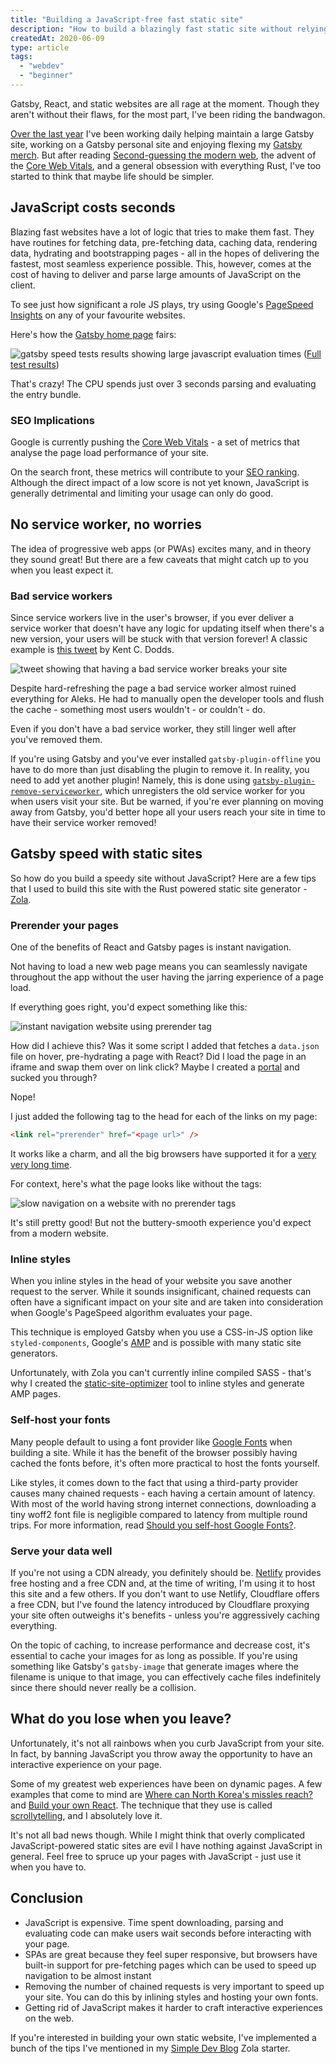 ```yaml
---
title: "Building a JavaScript-free fast static site"
description: "How to build a blazingly fast static site without relying on Gatsby or JavaScript. I talk about common features of websites that make them slow and give tips on how to build a purely static site that meets all the Core Web Vitals."
createdAt: 2020-06-09
type: article
tags:
  - "webdev"
  - "beginner"
---
```


Gatsby, React, and static websites are all rage at the moment. Though they aren't without their flaws, for the most part, I've been riding the bandwagon.

[Over the last year](https://github.com/gatsbyjs/gatsby/pull/12693) I've been working daily helping maintain a large Gatsby site,
working on a Gatsby personal site and enjoying flexing my [Gatsby merch](https://store.gatsbyjs.org/).
But after reading [Second-guessing the modern web](https://macwright.org/2020/05/10/spa-fatigue.html), the advent of the [Core Web Vitals](https://web.dev/vitals/), and a general obsession with everything Rust,
I've too started to think that maybe life should be simpler.

## JavaScript costs seconds

Blazing fast websites have a lot of logic that tries to make them fast.
They have routines for fetching data, pre-fetching data, caching data, rendering data, hydrating and bootstrapping pages - all in the hopes of delivering the fastest, most seamless experience possible.
This, however, comes at the cost of having to deliver and parse large amounts of JavaScript on the client.

To see just how significant a role JS plays, try using Google's [PageSpeed Insights](https://developers.google.com/speed/docs/insights/v5/about) on any of your favourite websites.

Here's how the [Gatsby home page](https://gatsbyjs.org) fairs:

![gatsby speed tests results showing large javascript evaluation times](./gatsby-speed-test.png)
([Full test results](https://developers.google.com/speed/pagespeed/insights/?url=https%3A%2F%2Fwww.gatsbyjs.org%2F))

That's crazy! The CPU spends just over 3 seconds parsing and evaluating the entry bundle.

### SEO Implications

Google is currently pushing the [Core Web Vitals](https://web.dev/vitals/#core-web-vitals) - a set of metrics that analyse the page load performance of your site.

On the search front, these metrics will contribute to your [SEO ranking](https://www.searchenginejournal.com/googles-core-web-vitals-ranking-signal/370719/).
Although the direct impact of a low score is not yet known, JavaScript is generally detrimental and limiting your usage can only do good.

## No service worker, no worries

The idea of progressive web apps (or PWAs) excites many, and in theory they sound great!
But there are a few caveats that might catch up to you when you least expect it.

### Bad service workers

Since service workers live in the user's browser, if you ever deliver a service worker that doesn't have any logic for updating itself when there's a new version, your users will be stuck with that version forever! A classic example is [this tweet](https://twitter.com/kentcdodds/status/1053241715153227777) by Kent C. Dodds.

![tweet showing that having a bad service worker breaks your site](./bad-service-worker.png)

Despite hard-refreshing the page a bad service worker almost ruined everything for Aleks. He had to manually open the developer tools and flush the cache - something most users wouldn't - or couldn't - do.

Even if you don't have a bad service worker, they still linger well after you've removed them.

If you're using Gatsby and you've ever installed `gatsby-plugin-offline` you have to do more than just disabling the plugin to remove it.
In reality, you need to add yet another plugin! Namely, this is done using [`gatsby-plugin-remove-serviceworker`](https://www.npmjs.com/package/gatsby-plugin-remove-serviceworker), which unregisters the old service worker for you when users visit your site.
But be warned, if you're ever planning on moving away from Gatsby, you'd better hope all your users reach your site in time to have their service worker removed!

## Gatsby speed with static sites

So how do you build a speedy site without JavaScript? Here are a few tips that I used to build this site with the Rust powered static site generator - [Zola](https://www.getzola.org/).

### Prerender your pages

One of the benefits of React and Gatsby pages is instant navigation.

Not having to load a new web page means you can seamlessly navigate throughout the app without the user having the jarring experience of a page load.

If everything goes right, you'd expect something like this:

![instant navigation website using prerender tag](./prerender.gif)

How did I achieve this?
Was it some script I added that fetches a `data.json` file on hover, pre-hydrating a page with React?
Did I load the page in an iframe and swap them over on link click?
Maybe I created a [portal](https://web.dev/hands-on-portals/) and sucked you through?

Nope!

I just added the following tag to the head for each of the links on my page:

```html
<link rel="prerender" href="<page url>" />
```

It works like a charm, and all the big browsers have supported it for a [very very long time](https://caniuse.com/#feat=link-rel-prerender).

For context, here's what the page looks like without the tags:

![slow navigation on a website with no prerender tags](./no-prerender.gif)

It's still pretty good! But not the buttery-smooth experience you'd expect from a modern website.

### Inline styles

When you inline styles in the head of your website you save another request to the server.
While it sounds insignificant, chained requests can often have a significant impact on your site and are taken into consideration when Google's PageSpeed algorithm evaluates your page.

This technique is employed Gatsby when you use a CSS-in-JS option like `styled-components`, Google's [AMP](https://amp.dev/) and is possible with many static site generators.

Unfortunately, with Zola you can't currently inline compiled SASS - that's why I created the [static-site-optimizer](https://github.com/bennetthardwick/static-site-optimizer) tool to inline styles and generate AMP pages.

### Self-host your fonts

Many people default to using a font provider like [Google Fonts](https://fonts.google.com/) when building a site.
While it has the benefit of the browser possibly having cached the fonts before, it's often more practical to host the fonts yourself.

Like styles, it comes down to the fact that using a third-party provider causes many chained requests - each having a certain amount of latency. With most of the world having strong internet connections, downloading a tiny woff2 font file is negligible compared to latency from multiple round trips. For more information, read [Should you self-host Google Fonts?](https://www.tunetheweb.com/blog/should-you-self-host-google-fonts/).

### Serve your data well

If you're not using a CDN already, you definitely should be.
[Netlify](https://www.netlify.com/) provides free hosting and a free CDN and, at the time of writing, I'm using it to host this site and a few others.
If you don't want to use Netlify, Cloudflare offers a free CDN, but I've found the latency introduced by Cloudflare proxying your site often outweighs it's benefits - unless you're aggressively caching everything.

On the topic of caching, to increase performance and decrease cost, it's essential to cache your images for as long as possible.
If you're using something like Gatsby's `gatsby-image` that generate images where the filename is unique to that image, you can effectively cache files indefinitely since there should never really be a collision.

## What do you lose when you leave?

Unfortunately, it's not all rainbows when you curb JavaScript from your site.
In fact, by banning JavaScript you throw away the opportunity to have an interactive experience on your page.

Some of my greatest web experiences have been on dynamic pages.
A few examples that come to mind are [Where can North Korea's missles reach?](https://www.abc.net.au/news/2017-10-16/north-korea-missile-range-map/8880894?nw=0) and [Build your own React](https://pomb.us/build-your-own-react/).
The technique that they use is called [scrollytelling](https://pudding.cool/process/how-to-implement-scrollytelling/), and I absolutely love it.

It's not all bad news though.
While I might think that overly complicated JavaScript-powered static sites are evil I have nothing against JavaScript in general.
Feel free to spruce up your pages with JavaScript - just use it when you have to.

## Conclusion

- JavaScript is expensive.
  Time spent downloading, parsing and evaluating code can make users wait seconds before interacting with your page.
- SPAs are great because they feel super responsive,
  but browsers have built-in support for pre-fetching pages which can be used to speed up navigation to be almost instant
- Removing the number of chained requests is very important to speed up your site.
  You can do this by inlining styles and hosting your own fonts.
- Getting rid of JavaScript makes it harder to craft interactive experiences on the web.

If you're interested in building your own static website, I've implemented a bunch of the tips I've mentioned in my [Simple Dev Blog](https://github.com/bennetthardwick/simple-dev-blog-zola-starter) Zola starter.
